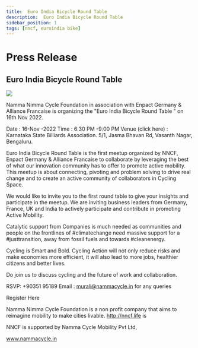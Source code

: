 ```yaml
---
title:  Euro India Bicycle Round Table
description:  Euro India Bicycle Round Table
sidebar_position: 1
tags: [nncf, euroindia bike]
---
```

 
 
# Press Release 
 ## Euro India Bicycle Round Table


![](https://i.imgur.com/DVfRfPT.png)



Namma Nimma Cycle Foundation in association with Enpact Germany & Alliance Francaise  is organizing  the "Euro India Bicycle Round Table " on 16th Nov 2022.

 

Date : 16-Nov -2022
Time : 6:30 PM -9:00 PM
Venue (click here)   : Karnataka State Billiards Association. 5/1, Jasma Bhavan Rd, Vasanth Nagar, Bengaluru.
 
Euro  India Bicycle Round Table is the first meetup organized by NNCF, Enpact Germany & Alliance Francaise  to collaborate by leveraging the best of what our innovation community has to offer to promote active mobility. This meetup is about connecting, pivoting and problem solving to drive real change and to create an active community of collaborators in Cycling Space.

 

We would like to invite you to the first round table to give your insights and participate in the meetup. We are inviting business leaders from Germany, France, UK and India to actively participate and contribute in promoting Active Mobility.

 

Catalytic support from Companies  is much needed as communities and people on the frontlines of  #climatechange need massive support for a #justtransition, away from fossil fuels and  towards #cleanenergy.

 

Cycling is Smart and Bold. Cycling Action will not only reduce risks and make economies more efficient,  it will also lead to more jobs, healthier citizens and better lives.

 

Do join us to discuss cycling and the future of work and collaboration.
 
RSVP: +90351 95189
Email : murali@nammacycle.in for any queries

Register Here
 
Namma Nimma Cycle Foundation  is a non profit company that  aims to reimagine mobility to make cities livable.  http://nncf.life is

NNCF is supported by Namma Cycle Mobility Pvt Ltd,

www.nammacycle.in
 